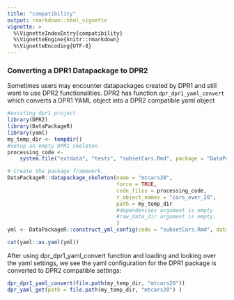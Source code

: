 ```yaml
---
title: "compatibility"
output: rmarkdown::html_vignette
vignette: >
  %\VignetteIndexEntry{compatibility}
  %\VignetteEngine{knitr::rmarkdown}
  %\VignetteEncoding{UTF-8}
---
```


### Converting a DPR1 Datapackage to DPR2 
Sometimes users may encounter datapackages created by DPR1 and still want to use DPR2 functionalities. DPR2 has function `dpr_dpr1_yaml_convert` which converts a DPR1 YAML object into a DPR2 compatible yaml object

```r
#existing dpr1 project
library(DPR2)
library(DataPackageR)
library(yaml)
my_temp_dir <- tempdir()
#setup an empty DPR1 skeleton
processing_code <-
    system.file("extdata", "tests", "subsetCars.Rmd", package = "DataPackageR")

# Create the package framework.
DataPackageR::datapackage_skeleton(name = "mtcars20",
                                   force = TRUE,
                                   code_files = processing_code,
                                   r_object_names = "cars_over_20",
                                   path = my_temp_dir 
                                   #dependencies argument is empty
                                   #raw_data_dir argument is empty.
                                   )
yml <- DataPackageR::construct_yml_config(code = "subsetCars.Rmd", data = "cars_over_20")

cat(yaml::as.yaml(yml))
```



After using dpr_dpr1_yaml_convert function and loading and looking over the yaml settings, we see the yaml configuration for the DPR1 package is converted to DPR2 compatible settings:
```r
dpr_dpr1_yaml_convert(file.path(my_temp_dir, "mtcars20"))
dpr_yaml_get(path = file.path(my_temp_dir, "mtcars20") )
```
